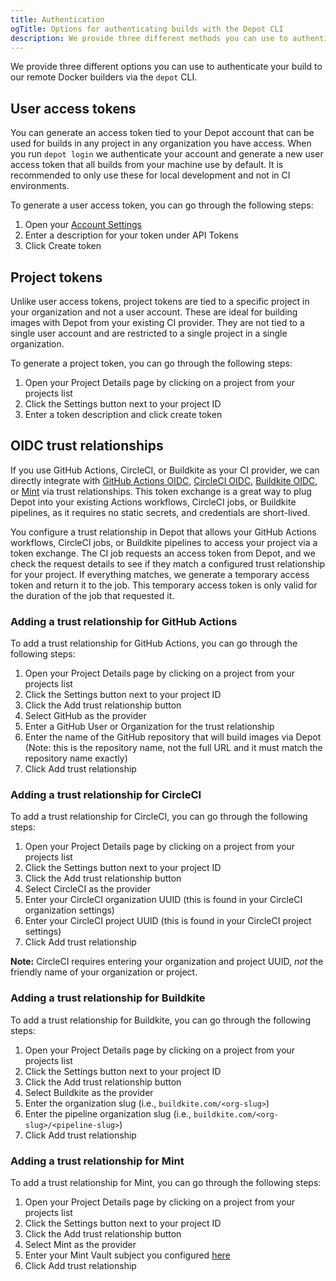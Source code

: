 ```yaml
---
title: Authentication
ogTitle: Options for authenticating builds with the Depot CLI
description: We provide three different methods you can use to authenticate your container image builds.
---
```


We provide three different options you can use to authenticate your build to our remote Docker builders via the `depot` CLI.

## User access tokens

You can generate an access token tied to your Depot account that can be used for builds in any project in any organization you have access. When you run `depot login` we authenticate your account and generate a new user access token that all builds from your machine use by default. It is recommended to only use these for local development and not in CI environments.

To generate a user access token, you can go through the following steps:

1. Open your [Account Settings](/settings)
2. Enter a description for your token under API Tokens
3. Click Create token

## Project tokens

Unlike user access tokens, project tokens are tied to a specific project in your organization and not a user account. These are ideal for building images with Depot from your existing CI provider. They are not tied to a single user account and are restricted to a single project in a single organization.

To generate a project token, you can go through the following steps:

1. Open your Project Details page by clicking on a project from your projects list
2. Click the Settings button next to your project ID
3. Enter a token description and click create token

## OIDC trust relationships

If you use GitHub Actions, CircleCI, or Buildkite as your CI provider, we can directly integrate with [GitHub Actions OIDC](https://docs.github.com/en/actions/deployment/security-hardening-your-deployments/about-security-hardening-with-openid-connect), [CircleCI OIDC](https://circleci.com/docs/openid-connect-tokens/), [Buildkite OIDC](https://buildkite.com/docs/agent/v3/cli-oidc), or [Mint](https://www.rwx.com/mint) via trust relationships. This token exchange is a great way to plug Depot into your existing Actions workflows, CircleCI jobs, or Buildkite pipelines, as it requires no static secrets, and credentials are short-lived.

You configure a trust relationship in Depot that allows your GitHub Actions workflows, CircleCI jobs, or Buildkite pipelines to access your project via a token exchange. The CI job requests an access token from Depot, and we check the request details to see if they match a configured trust relationship for your project. If everything matches, we generate a temporary access token and return it to the job. This temporary access token is only valid for the duration of the job that requested it.

### Adding a trust relationship for GitHub Actions

To add a trust relationship for GitHub Actions, you can go through the following steps:

1. Open your Project Details page by clicking on a project from your projects list
2. Click the Settings button next to your project ID
3. Click the Add trust relationship button
4. Select GitHub as the provider
5. Enter a GitHub User or Organization for the trust relationship
6. Enter the name of the GitHub repository that will build images via Depot (Note: this is the repository name, not the full URL and it must match the repository name exactly)
7. Click Add trust relationship

### Adding a trust relationship for CircleCI

To add a trust relationship for CircleCI, you can go through the following steps:

1. Open your Project Details page by clicking on a project from your projects list
2. Click the Settings button next to your project ID
3. Click the Add trust relationship button
4. Select CircleCI as the provider
5. Enter your CircleCI organization UUID (this is found in your CircleCI organization settings)
6. Enter your CircleCI project UUID (this is found in your CircleCI project settings)
7. Click Add trust relationship

**Note:** CircleCI requires entering your organization and project UUID, _not_ the friendly name of your organization or project.

### Adding a trust relationship for Buildkite

To add a trust relationship for Buildkite, you can go through the following steps:

1. Open your Project Details page by clicking on a project from your projects list
2. Click the Settings button next to your project ID
3. Click the Add trust relationship button
4. Select Buildkite as the provider
5. Enter the organization slug (i.e., `buildkite.com/<org-slug>`)
6. Enter the pipeline organization slug (i.e., `buildkite.com/<org-slug>/<pipeline-slug>`)
7. Click Add trust relationship

### Adding a trust relationship for Mint

To add a trust relationship for Mint, you can go through the following steps:

1. Open your Project Details page by clicking on a project from your projects list
2. Click the Settings button next to your project ID
3. Click the Add trust relationship button
4. Select Mint as the provider
5. Enter your Mint Vault subject you configured [here](https://www.rwx.com/docs/mint/oidc-depot#configure-depot-in-mint)
6. Click Add trust relationship
